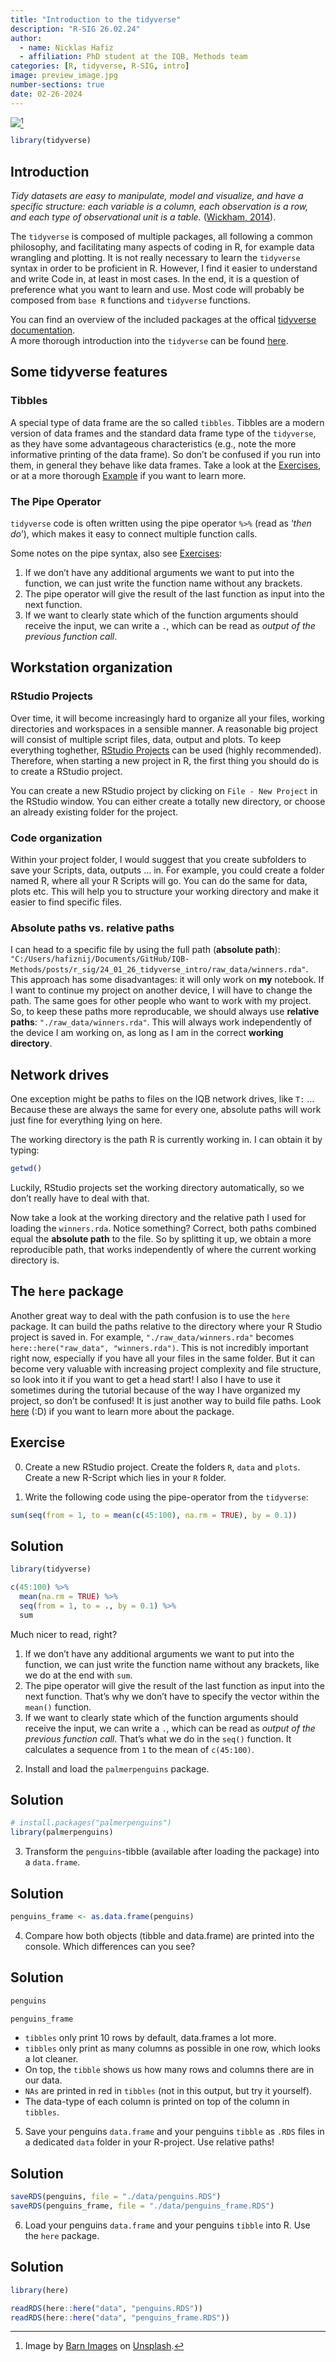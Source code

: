 ```yaml
---
title: "Introduction to the tidyverse"
description: "R-SIG 26.02.24"
author: 
  - name: Nicklas Hafiz
  - affiliation: PhD student at the IQB, Methods team
categories: [R, tidyverse, R-SIG, intro]
image: preview_image.jpg
number-sections: true
date: 02-26-2024
---
```


![](preview_image.jpg)[^1]

[^1]: Image by [Barn Images](https://unsplash.com/de/@barnimages?utm_content=creditCopyText&utm_medium=referral&utm_source=unsplash) on [Unsplash](https://unsplash.com/de/fotos/verschiedene-handwerkzeuge-im-werkzeugregal-t5YUoHW6zRo?utm_content=creditCopyText&utm_medium=referral&utm_source=unsplash).

```r
library(tidyverse)
```

## Introduction

*Tidy datasets are easy to manipulate, model and visualize, and have a specific structure: each variable is a column, each observation is a row, and each type of observational unit is a table.* ([Wickham, 2014](https://www.jstatsoft.org/article/view/v059i10)).

The `tidyverse` is composed of multiple packages, all following a common philosophy, and facilitating many aspects of coding in R, for example data wrangling and plotting. It is not really necessary to learn the `tidyverse` syntax in order to be proficient in R. However, I find it easier to understand and write Code in, at least in most cases. In the end, it is a question of preference what you want to learn and use. Most code will probably be composed from `base R` functions and `tidyverse` functions.

You can find an overview of the included packages at the offical [tidyverse documentation](https://www.tidyverse.org/packages/).\
A more thorough introduction into the `tidyverse` can be found [here](https://jhudatascience.org/tidyversecourse/index.html).

## Some tidyverse features

### Tibbles

A special type of data frame are the so called `tibbles`. Tibbles are a modern version of data frames and the standard data frame type of the `tidyverse`, as they have some advantageous characteristics (e.g., note the more informative printing of the data frame). So don't be confused if you run into them, in general they behave like data frames. Take a look at the [Exercises](https://iqb-research.github.io/IQB-Methods/posts/r_sig/24_01_26_tidyverse_intro/#exercise), or at a more thorough [Example](https://cran.r-project.org/web/packages/tibble/vignettes/tibble.html) if you want to learn more.

### The Pipe Operator

`tidyverse` code is often written using the pipe operator `%>%` (read as '*then do*'), which makes it easy to connect multiple function calls.

Some notes on the pipe syntax, also see [Exercises](https://iqb-research.github.io/IQB-Methods/posts/r_sig/24_01_26_tidyverse_intro/#exercise):

1.  If we don't have any additional arguments we want to put into the function, we can just write the function name without any brackets.
2.  The pipe operator will give the result of the last function as input into the next function.
3.  If we want to clearly state which of the function arguments should receive the input, we can write a `.`, which can be read as *output of the previous function call*.

## Workstation organization

### RStudio Projects

Over time, it will become increasingly hard to organize all your files, working directories and workspaces in a sensible manner. A reasonable big project will consist of multiple script files, data, output and plots. To keep everything toghether, [RStudio Projects](https://support.posit.co/hc/en-us/articles/200526207-Using-RStudio-Projects) can be used (highly recommended). Therefore, when starting a new project in R, the first thing you should do is to create a RStudio project.

You can create a new RStudio project by clicking on `File - New Project` in the RStudio window. You can either create a totally new directory, or choose an already existing folder for the project.

### Code organization

Within your project folder, I would suggest that you create subfolders to save your Scripts, data, outputs ... in. For example, you could create a folder named R, where all your R Scripts will go. You can do the same for data, plots etc. This will help you to structure your working directory and make it easier to find specific files.

### Absolute paths vs. relative paths

I can head to a specific file by using the full path (**absolute path**): `"C:/Users/hafiznij/Documents/GitHub/IQB-Methods/posts/r_sig/24_01_26_tidyverse_intro/raw_data/winners.rda"`. This approach has some disadvantages: it will only work on **my** notebook. If I want to continue my project on another device, I will have to change the path. The same goes for other people who want to work with my project. So, to keep these paths more reproducable, we should always use **relative paths**: `"./raw_data/winners.rda"`. This will always work independently of the device I am working on, as long as I am in the correct **working directory**.

::: callout-tip
## Network drives

One exception might be paths to files on the IQB network drives, like `T:` ... Because these are always the same for every one, absolute paths will work just fine for everything lying on here.
:::

The working directory is the path R is currently working in. I can obtain it by typing:

```r
getwd()
```

Luckily, RStudio projects set the working directory automatically, so we don't really have to deal with that.

Now take a look at the working directory and the relative path I used for loading the `winners.rda`. Notice something? Correct, both paths combined equal the **absolute path** to the file. So by splitting it up, we obtain a more reproducible path, that works independently of where the current working directory is.

::: callout-tip
## The `here` package

Another great way to deal with the path confusion is to use the `here` package. It can build the paths relative to the directory where your R Studio project is saved in. For example, `"./raw_data/winners.rda"` becomes `here::here("raw_data", "winners.rda")`. This is not incredibly important right now, especially if you have all your files in the same folder. But it can become very valuable with increasing project complexity and file structure, so look into it if you want to get a head start! I also I have to use it sometimes during the tutorial because of the way I have organized my project, so don't be confused! It is just another way to build file paths. Look [here](https://here.r-lib.org/) (:D) if you want to learn more about the package.
:::

## Exercise

0.  Create a new RStudio project. Create the folders `R`, `data` and `plots`. Create a new R-Script which lies in your `R` folder.

1.  Write the following code using the pipe-operator from the `tidyverse`:

```r
sum(seq(from = 1, to = mean(c(45:100), na.rm = TRUE), by = 0.1))
```

::: {.callout-caution collapse="true"}
## Solution

```r
library(tidyverse)

c(45:100) %>%
  mean(na.rm = TRUE) %>%
  seq(from = 1, to = ., by = 0.1) %>%
  sum
```

Much nicer to read, right?

1.  If we don't have any additional arguments we want to put into the function, we can just write the function name without any brackets, like we do at the end with `sum`.
2.  The pipe operator will give the result of the last function as input into the next function. That's why we don't have to specify the vector within the `mean()` function.
3.  If we want to clearly state which of the function arguments should receive the input, we can write a `.`, which can be read as *output of the previous function call*. That's what we do in the `seq()` function. It calculates a sequence from `1` to the mean of `c(45:100)`.
:::

2.  Install and load the `palmerpenguins` package.

::: {.callout-caution collapse="true"}
## Solution

```r
# install.packages("palmerpenguins")
library(palmerpenguins)
```
:::

3.  Transform the `penguins`-tibble (available after loading the package) into a `data.frame`.

::: {.callout-caution collapse="true"}
## Solution

```r
penguins_frame <- as.data.frame(penguins)
```
:::

4.  Compare how both objects (tibble and data.frame) are printed into the console. Which differences can you see?

::: {.callout-caution collapse="true"}
## Solution

```r
penguins
```

```r
penguins_frame
```

-   `tibbles` only print 10 rows by default, data.frames a lot more.
-   `tibbles` only print as many columns as possible in one row, which looks a lot cleaner.
-   On top, the `tibble` shows us how many rows and columns there are in our data.
-   `NAs` are printed in red in `tibbles` (not in this output, but try it yourself).
-   The data-type of each column is printed on top of the column in `tibbles`.
:::

5.  Save your penguins `data.frame` and your penguins `tibble` as `.RDS` files in a dedicated `data` folder in your R-project. Use relative paths!

::: {.callout-caution collapse="true"}
## Solution

```r
saveRDS(penguins, file = "./data/penguins.RDS")
saveRDS(penguins_frame, file = "./data/penguins_frame.RDS")

```
:::

6.  Load your penguins `data.frame` and your penguins `tibble` into R. Use the `here` package.

::: {.callout-caution collapse="true"}
## Solution

```r
library(here)

readRDS(here::here("data", "penguins.RDS"))
readRDS(here::here("data", "penguins_frame.RDS"))
```
:::
